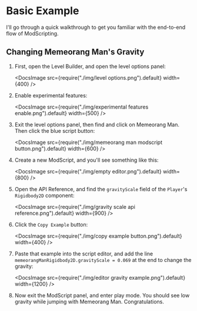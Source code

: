 
# Basic Example

I'll go through a quick walkthrough to get you familiar with the end-to-end flow of ModScripting.

## Changing Memeorang Man's Gravity

1. First, open the Level Builder, and open the level options panel:

   <DocsImage src={require("./img/level options.png").default} width={400} />

2. Enable experimental features:

   <DocsImage
     src={require("./img/experimental features enable.png").default}
     width={500}
   />

3. Exit the level options panel, then find and click on Memeorang Man. Then click the blue script button:

   <DocsImage
     src={require("./img/memeorang man modscript button.png").default}
     width={600}
   />

4. Create a new ModScript, and you'll see something like this:

   <DocsImage src={require("./img/empty editor.png").default} width={800} />

5. Open the API Reference, and find the `gravityScale` field of the `Player`'s `Rigidbody2D` component:

   <DocsImage
     src={require("./img/gravity scale api reference.png").default}
     width={900}
   />

6. Click the `Copy Example` button:

   <DocsImage
     src={require("./img/copy example button.png").default}
     width={400}
   />

7. Paste that example into the script editor, and add the line `memeorangManRigidbody2D.gravityScale = 0.069` at the end to change the gravity:

   <DocsImage
     src={require("./img/editor gravity example.png").default}
     width={1200}
   />

8. Now exit the ModScript panel, and enter play mode. You should see low gravity while jumping with Memeorang Man. Congratulations.
